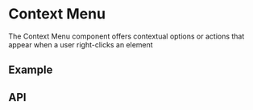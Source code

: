 
<Meta of={ContextMenuStories} />

# Context Menu
The Context Menu component offers contextual options or actions that appear when a user right-clicks an element

## Example
<ToggleCanvas of={ContextMenuStories.Simple} storybook="components-layers-context-menu--simple" />

## API
<PropsTable name="ContextMenu" />
